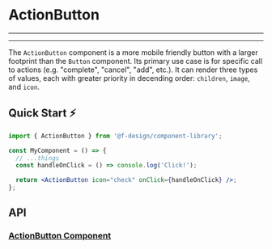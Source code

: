 

<Meta title="Components/Buttons/ActionButton/README" component={ActionButton} />

# ActionButton

---

<Story id="components-buttons-actionbutton--default" />

---

The `ActionButton` component is a more mobile friendly button with a larger footprint than the `Button` component. Its primary use case is for specific call to actions (e.g. "complete", "cancel", "add", etc.). It can render three types of values, each with greater priority in decending order: `children`, `image`, and `icon`.

## Quick Start ⚡️

```jsx
import { ActionButton } from '@f-design/component-library';

const MyComponent = () => {
  // ...things
  const handleOnClick = () => console.log('Click!');

  return <ActionButton icon="check" onClick={handleOnClick} />;
};
```

## API

### [ActionButton Component](https://github.com/featherweight-design/component-library/src/components/Buttons/ActionButton/ActionButton.tsx)

<Props of={ActionButton} />

